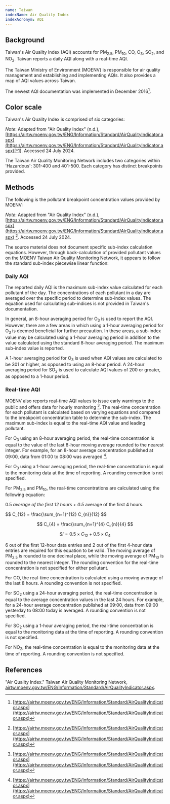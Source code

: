 ```yaml
---
name: Taiwan
indexName: Air Quality Index
indexAcronym: AQI
---
```



## Background

Taiwan's Air Quality Index (AQI) accounts for PM<sub>2.5</sub>, PM<sub>10</sub>, CO, O<sub>3</sub>, SO<sub>2</sub>, and NO<sub>2</sub>. Taiwan reports a daily AQI along with a real-time AQI.

The Taiwan Ministry of Environment (MOENV) is responsible for air quality management and establishing and implementing AQIs. It also provides a map of AQI values across Taiwan.

The newest AQI documentation was implemented in December 2016[^1].

## Color scale

Taiwan's Air Quality Index is comprised of six categories:

<ColorScale index="taiwan" value={true} />

_Note_: Adapted from "Air Quality Index" (n.d.), [https://airtw.moenv.gov.tw/ENG/Information/Standard/AirQualityIndicator.aspx](https://airtw.moenv.gov.tw/ENG/Information/Standard/AirQualityIndicator.aspx)[^1]. Accessed 24 July 2024.

<Admonition type="note">
  The Taiwan Air Quality Monitoring Network includes two categories within
  'Hazardous': 301-400 and 401-500. Each category has distinct breakpoints
  provided.
</Admonition>

## Methods

The following is the pollutant breakpoint concentration values provided by MOENV:

<BreakpointsTable index="taiwan" />

_Note_: Adapted from "Air Quality Index" (n.d.), [https://airtw.moenv.gov.tw/ENG/Information/Standard/AirQualityIndicator.aspx](https://airtw.moenv.gov.tw/ENG/Information/Standard/AirQualityIndicator.aspx) [^1]. Accessed 24 July 2024.

The source material does not document specific sub-index calculation equations. However, through back-calculation of provided pollutant values on the MOENV Taiwan Air Quality Monitoring Network, it appears to follow the standard sub-index piecewise linear function:

<div class="latex-container">
  <PiecewiseLatexDoc label="AQI" />
</div>

<AqiCalculator
  client:only="solid"
  index="taiwan"
  acronym={frontmatter.indexAcronym}
/>

### Daily AQI

The reported daily AQI is the maximum sub-index value calculated for each pollutant of the day. The concentrations of each pollutant in a day are averaged over the specific period to determine sub-index values. The equation used for calculating sub-indices is not provided in Taiwan's documentation.

In general, an 8-hour averaging period for O<sub>3</sub> is used to report the AQI. However, there are a few areas in which using a 1-hour averaging period for O<sub>3</sub> is deemed beneficial for further precaution. In these areas, a sub-index value may be calculated using a 1-hour averaging period in addition to the value calculated using the standard 8-hour averaging period. The maximum sub-index value is reported.

A 1-hour averaging period for O<sub>3</sub> is used when AQI values are calculated to be 301 or higher, as opposed to using an 8-hour period. A 24-hour averaging period for SO<sub>2</sub> is used to calculate AQI values of 200 or greater, as opposed to a 1-hour period.

### Real-time AQI

MOENV also reports real-time AQI values to issue early warnings to the public and offers data for hourly monitoring [^1]. The real-time concentration for each pollutant is calculated based on varying equations and compared to the breakpoint concentration table to determine the sub-index. The maximum sub-index is equal to the real-time AQI value and leading pollutant.

For O<sub>3</sub> using an 8-hour averaging period, the real-time concentration is equal to the value of the last 8-hour moving average rounded to the nearest integer. For example, for an 8-hour average concentration published at 09:00, data from 01:00 to 08:00 was averaged [^1].

For O<sub>3</sub> using a 1-hour averaging period, the real-time concentration is equal to the monitoring data at the time of reporting. A rounding convention is not specified.

For PM<sub>2.5</sub> and PM<sub>10</sub>, the real-time concentrations are calculated using the following equation:

0.5 _average of the first 12 hours + 0.5_ average of the first 4 hours.

<div class="latex-container">
$$
C_{12} = \frac{\sum_{n=1}^{12} C_{n}}{12}
$$

$$
C_{4} = \frac{\sum_{n=1}^{4} C_{n}}{4}
$$

$$
SI = 0.5 \times C_{12} + 0.5 \times C_{4}
$$

</div>

6 out of the first 12-hour data entries and 2 out of the first 4-hour data entries are required for this equation to be valid. The moving average of PM<sub>2.5</sub> is rounded to one decimal place, while the moving average of PM<sub>10</sub> is rounded to the nearest integer. The rounding convention for the real-time concentration is not specified for either pollutant.

For CO, the real-time concentration is calculated using a moving average of the last 8 hours. A rounding convention is not specified.

For SO<sub>2</sub> using a 24-hour averaging period, the real-time concentration is equal to the average concentration values in the last 24 hours. For example, for a 24-hour average concentration published at 09:00, data from 09:00 yesterday to 08:00 today is averaged. A rounding convention is not specified.

For SO<sub>2</sub> using a 1-hour averaging period, the real-time concentration is equal to the monitoring data at the time of reporting. A rounding convention is not specified.

For NO<sub>2</sub>, the real-time concentration is equal to the monitoring data at the time of reporting. A rounding convention is not specified.

## References

[^1]: [https://airtw.moenv.gov.tw/ENG/Information/Standard/AirQualityIndicator.aspx](https://airtw.moenv.gov.tw/ENG/Information/Standard/AirQualityIndicator.aspx)

"Air Quality Index." Taiwan Air Quality Monitoring Network, [airtw.moenv.gov.tw/ENG/Information/Standard/AirQualityIndicator.aspx](https://airtw.moenv.gov.tw/ENG/Information/Standard/AirQualityIndicator.aspx).
